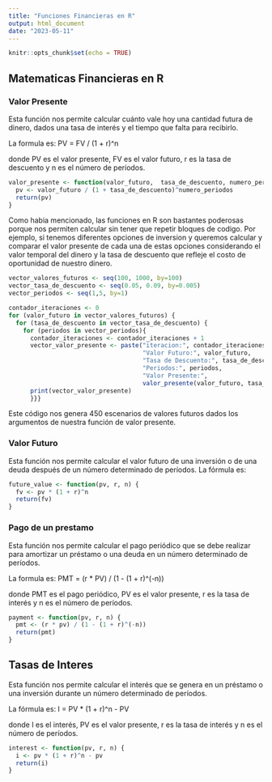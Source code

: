 ```yaml
---
title: "Funciones Financieras en R"
output: html_document
date: "2023-05-11"
---
```


```r
knitr::opts_chunk$set(echo = TRUE)
```

## Matematicas Financieras en R

### Valor Presente 
Esta función nos permite calcular cuánto vale hoy una cantidad futura de dinero, 
dados una tasa de interés y el tiempo que falta para recibirlo.

La formula es: 
PV = FV / (1 + r)^n

donde PV es el valor presente, FV es el valor futuro, r es la  tasa de descuento y n es el número de períodos.


```r
valor_presente <- function(valor_futuro,  tasa_de_descuento, numero_periodos) {
  pv <- valor_futuro / (1 + tasa_de_descuento)^numero_periodos
  return(pv)
} 
```

Como habia mencionado, las funciones en R son bastantes poderosas porque nos permiten calcular sin tener que repetir bloques de codigo. Por ejemplo, si tenemos diferentes opciones de inversion y queremos calcular y comparar el valor presente de cada una de estas opciones considerando el valor temporal del dinero y la tasa de descuento que refleje el costo de oportunidad de nuestro dinero. 

```r

vector_valores_futuros <- seq(100, 1000, by=100)
vector_tasa_de_descuento <- seq(0.05, 0.09, by=0.005)
vector_periodos <- seq(1,5, by=1)

contador_iteraciones <- 0
for (valor_futuro in vector_valores_futuros) { 
  for (tasa_de_descuento in vector_tasa_de_descuento) {
    for (periodos in vector_periodos){
      contador_iteraciones <- contador_iteraciones + 1   
      vector_valor_presente <- paste("iteracion:", contador_iteraciones, 
                                     "Valor Futuro:", valor_futuro,
                                     "Tasa de Descuento:", tasa_de_descuento, 
                                     "Periodos:", periodos, 
                                     "Valor Presente:",
                                     valor_presente(valor_futuro, tasa_de_descuento, periodos))
      print(vector_valor_presente)
      }}}
```
Este código nos genera 450 escenarios de valores futuros dados los argumentos de nuestra función de valor presente. 



### Valor Futuro
Esta función nos permite calcular el valor futuro de una inversión o de una deuda después de un número determinado de períodos. La fórmula es:

```r
future_value <- function(pv, r, n) {
  fv <- pv * (1 + r)^n
  return(fv)
}
```


### Pago de un prestamo
Esta función nos permite calcular el pago periódico que se debe realizar para amortizar un préstamo o una deuda en un número determinado de períodos.

La formula es: 
PMT = (r * PV) / (1 - (1 + r)^(-n))

donde PMT es el pago periódico, PV es el valor presente, r es la tasa de interés y n es el número de períodos.


```r
payment <- function(pv, r, n) {
  pmt <- (r * pv) / (1 - (1 + r)^(-n))
  return(pmt)
}
```

## Tasas de Interes
Esta función nos permite calcular el interés que se genera en un préstamo o una inversión durante un número determinado de períodos.

La fórmula es:
I = PV * (1 + r)^n - PV

donde I es el interés, PV es el valor presente, r es la tasa de interés y n es el número de períodos.

```r
interest <- function(pv, r, n) {
  i <- pv * (1 + r)^n - pv
  return(i)
}
```







